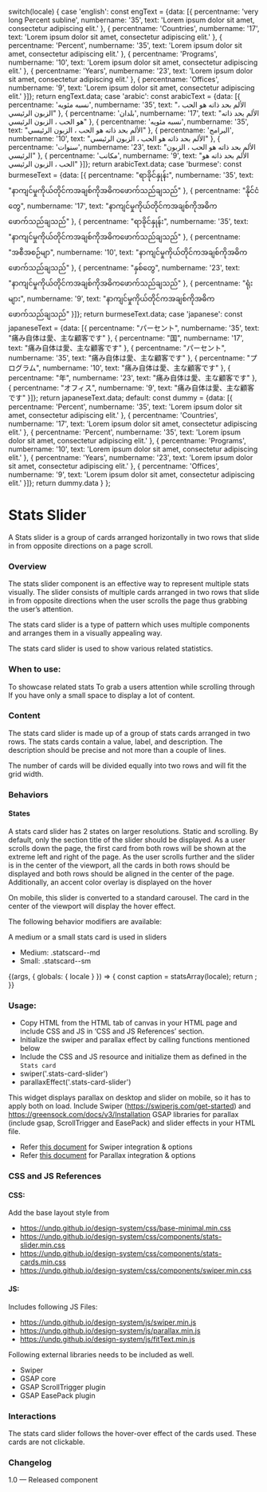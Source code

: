 
  switch(locale) {
    case 'english': const engText = {data: [{
      percentname: 'very long Percent subline',
      numbername: '35',
      text: 'Lorem ipsum dolor sit amet, consectetur adipiscing elit.'
    },
    {
      percentname: 'Countries',
      numbername: '17',
      text: 'Lorem ipsum dolor sit amet, consectetur adipiscing elit.'
    },
    {
      percentname: 'Percent',
      numbername: '35',
      text: 'Lorem ipsum dolor sit amet, consectetur adipiscing elit.'
    },
    {
      percentname: 'Programs',
      numbername: '10',
      text: 'Lorem ipsum dolor sit amet, consectetur adipiscing elit.'
    },
    {
        percentname: 'Years',
        numbername: '23',
        text: 'Lorem ipsum dolor sit amet, consectetur adipiscing elit.'
    },
    {
        percentname: 'Offices',
        numbername: '9',
        text: 'Lorem ipsum dolor sit amet, consectetur adipiscing elit.'
    }]}; return engText.data;
    case 'arabic': const arabicText = {data: [{
      percentname: 'نسبه مئويه',
      numbername: '35',
      text: "الألم بحد ذاته هو الحب ، الزبون الرئيسي"
    },
    {
      percentname: 'بلدان',
      numbername: '17',
      text: "الألم بحد ذاته هو الحب ، الزبون الرئيسي"
    },
    {
      percentname: 'نسبه مئويه',
      numbername: '35',
      text: "الألم بحد ذاته هو الحب ، الزبون الرئيسي"
    },
    {
      percentname: 'البرامج',
      numbername: '10',
      text: "الألم بحد ذاته هو الحب ، الزبون الرئيسي"
    },
    {
      percentname: 'سنوات',
      numbername: '23',
      text: "الألم بحد ذاته هو الحب ، الزبون الرئيسي"
    },
    {
      percentname: 'مكاتب',
      numbername: '9',
      text: "الألم بحد ذاته هو الحب ، الزبون الرئيسي"
    }]}; return arabicText.data;
    case 'burmese': const burmeseText = {data: [{
      percentname: "ရာခိုင်နှုန်း",
      numbername: '35',
      text: "နာကျင်မှုကိုယ်တိုင်ကအချစ်ကိုအဓိကဖောက်သည်ချသည်"
    },
    {
      percentname: "နိုင်ငံတွေ",
      numbername: '17',
      text: "နာကျင်မှုကိုယ်တိုင်ကအချစ်ကိုအဓိကဖောက်သည်ချသည်"
    },
    {
      percentname: "ရာခိုင်နှုန်း",
      numbername: '35',
      text: "နာကျင်မှုကိုယ်တိုင်ကအချစ်ကိုအဓိကဖောက်သည်ချသည်"
    },
    {
      percentname: "အစီအစဉ်မျာ",
      numbername: '10',
      text: "နာကျင်မှုကိုယ်တိုင်ကအချစ်ကိုအဓိကဖောက်သည်ချသည်"
    },
    {
      percentname: "နှစ်တွေ",
      numbername: '23',
      text: "နာကျင်မှုကိုယ်တိုင်ကအချစ်ကိုအဓိကဖောက်သည်ချသည်"
    },
    {
      percentname: "ရုံးများ",
      numbername: '9',
      text: "နာကျင်မှုကိုယ်တိုင်ကအချစ်ကိုအဓိကဖောက်သည်ချသည်"
    }]}; return burmeseText.data;
    case 'japanese': const japaneseText = {data: [{
      percentname: "パーセント",
      numbername: '35',
      text: "痛み自体は愛、主な顧客です"
    },
    {
      percentname: "国",
      numbername: '17',
      text: "痛み自体は愛、主な顧客です"
    },
    {
      percentname: "パーセント",
      numbername: '35',
      text: "痛み自体は愛、主な顧客です"
    },
    {
      percentname: "プログラム",
      numbername: '10',
      text: "痛み自体は愛、主な顧客です"
    },
    {
      percentname: "年",
      numbername: '23',
      text: "痛み自体は愛、主な顧客です"
    },
    {
      percentname: "オフィス",
      numbername: '9',
      text: "痛み自体は愛、主な顧客です"
    }]}; return japaneseText.data;
    default:
    const dummy =  {data: [{
      percentname: 'Percent',
      numbername: '35',
      text: 'Lorem ipsum dolor sit amet, consectetur adipiscing elit.'
    },
    {
      percentname: 'Countries',
      numbername: '17',
      text: 'Lorem ipsum dolor sit amet, consectetur adipiscing elit.'
    },
    {
      percentname: 'Percent',
      numbername: '35',
      text: 'Lorem ipsum dolor sit amet, consectetur adipiscing elit.'
    },
    {
      percentname: 'Programs',
      numbername: '10',
      text: 'Lorem ipsum dolor sit amet, consectetur adipiscing elit.'
    },
    {
        percentname: 'Years',
        numbername: '23',
        text: 'Lorem ipsum dolor sit amet, consectetur adipiscing elit.'
    },
    {
        percentname: 'Offices',
        numbername: '9',
        text: 'Lorem ipsum dolor sit amet, consectetur adipiscing elit.'
    }]};
    return dummy.data
  }
};

<Meta title="Patterns/Stats slider (two rows)"/>

# Stats Slider

A Stats slider is a group of cards arranged horizontally in two rows that slide in from opposite directions on a page scroll.

### Overview

The stats slider component is an effective way to represent multiple stats visually. The slider consists of multiple cards arranged in two rows that slide in from opposite directions when the user scrolls the page thus grabbing the user’s attention.

The stats card slider is a type of pattern which uses multiple components and arranges them in a visually appealing way.

The stats card slider is used to show various related statistics.

### When to use:
To showcase related stats
To grab a users attention while scrolling through
If you have only a small space to display a lot of content.

### Content
The stats card slider is made up of a group of stats cards arranged in two rows. The stats cards contain a value, label, and description. The description should be precise and not more than a couple of lines.

The number of cards will be divided equally into two rows and will fit the grid width.

### Behaviors
#### States

A stats card slider has 2 states on larger resolutions. Static and scrolling.
By default, only the section title of the slider should be displayed. As a user scrolls down the page, the first card from both rows will be shown at the extreme left and right of the page. As the user scrolls further and the slider is in the center of the viewport, all the cards in both rows should be displayed and both rows should be aligned in the center of the page. Additionally, an accent color overlay is displayed on the hover

On mobile, this slider is converted to a standard carousel. The card in the center of the viewport will display the hover effect.

The following behavior modifiers are available:

A medium or a small stats card is used in sliders
- Medium: .statscard--md
- Small: .statscard--sm

<Canvas>
  <Story name="Stats slider (two rows)">
    {(args, { globals: { locale } }) => {
      const caption = statsArray(locale);
      return <StatsSlider data={caption}></StatsSlider>;
    }}
  </Story>
</Canvas>

### Usage:
- Copy HTML from the HTML tab of canvas in your HTML page and include CSS and JS in ‘CSS and JS References’ section.
- Initialize the swiper and parallax effect by calling functions mentioned below
- Include the CSS and JS resource and initialize them as defined in the `Stats card`
- swiper('.stats-card-slider')
- parallaxEffect('.stats-card-slider')

This widget displays parallax on desktop and slider on mobile, so it has to apply both on load.
Include Swiper (https://swiperjs.com/get-started) and https://greensock.com/docs/v3/Installation GSAP libraries for parallax (include gsap, ScrollTrigger and EasePack) and slider effects in your HTML file.

- Refer [this document](https://github.com/khawkins/undrr-mangrove/wiki/Swiper-documentation) for Swiper integration & options
- Refer [this document](https://github.com/khawkins/undrr-mangrove/wiki/Parallax-documentation) for Parallax integration & options

### CSS and JS References

#### CSS:
Add the base layout style from

- https://undp.github.io/design-system/css/base-minimal.min.css
- https://undp.github.io/design-system/css/components/stats-slider.min.css
- https://undp.github.io/design-system/css/components/stats-cards.min.css
- https://undp.github.io/design-system/css/components/swiper.min.css

#### JS:
Includes following JS Files:
- https://undp.github.io/design-system/js/swiper.min.js
- https://undp.github.io/design-system/js/parallax.min.js
- https://undp.github.io/design-system/js/fitText.min.js

Following external libraries needs to be included as well.
- Swiper
- GSAP core
- GSAP ScrollTrigger plugin
- GSAP EasePack plugin

### Interactions

The stats card slider follows the hover-over effect of the cards used. These cards are not clickable.

### Changelog
1.0 — Released component
